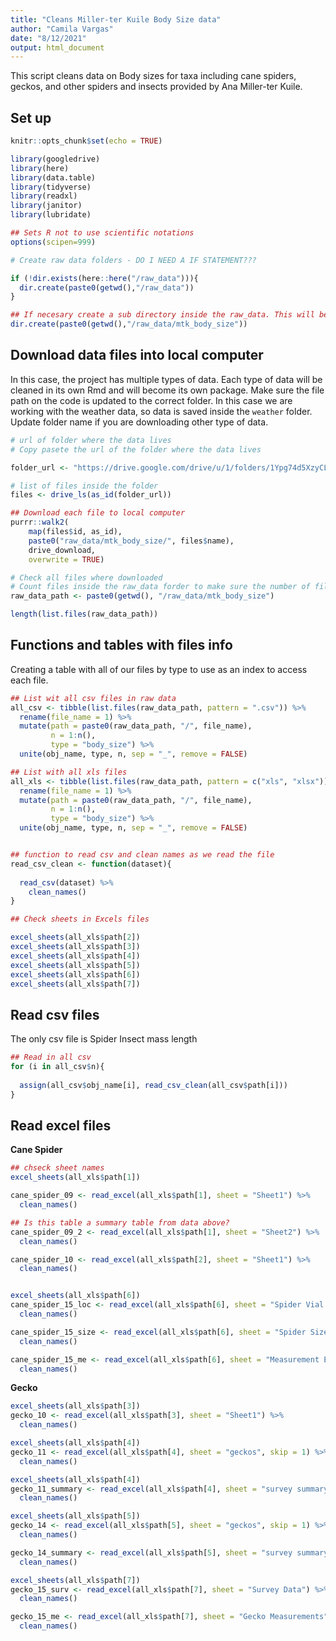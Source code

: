 ```yaml
---
title: "Cleans Miller-ter Kuile Body Size data"
author: "Camila Vargas"
date: "8/12/2021"
output: html_document
---
```


This script cleans data on Body sizes for taxa including cane spiders, geckos, and other spiders and insects provided by Ana Miller-ter Kuile.

## Set up

```r
knitr::opts_chunk$set(echo = TRUE)

library(googledrive)
library(here)
library(data.table)
library(tidyverse)
library(readxl)
library(janitor)
library(lubridate)

## Sets R not to use scientific notations
options(scipen=999) 

# Create raw data folders - DO I NEED A IF STATEMENT???

if (!dir.exists(here::here("/raw_data"))){
  dir.create(paste0(getwd(),"/raw_data"))
}

## If necesary create a sub directory inside the raw_data. This will be the case for porject that will end up in more than one package.
dir.create(paste0(getwd(),"/raw_data/mtk_body_size"))

```



## Download data files into local computer

In this case, the project has multiple types of data. Each type of data will be cleaned in its own Rmd and will become its own package. 
Make sure the file path on the code is updated to the correct folder. In this case we are working with the weather data, so data is saved inside the `weather` folder. Update folder name if you are downloading other type of data.

```r
# url of folder where the data lives
# Copy pasete the url of the folder where the data lives

folder_url <- "https://drive.google.com/drive/u/1/folders/1Ypg74d5XzyCLG03qEVR1eaJOrvREyRHC"

# list of files inside the folder
files <- drive_ls(as_id(folder_url))

## Download each file to local computer
purrr::walk2(
    map(files$id, as_id),
    paste0("raw_data/mtk_body_size/", files$name),
    drive_download,
    overwrite = TRUE)

# Check all files where downloaded
# Count files inside the raw_data forder to make sure the number of files downloaded is what is expected.
raw_data_path <- paste0(getwd(), "/raw_data/mtk_body_size")

length(list.files(raw_data_path))

```



## Functions and tables with files info
Creating a table with all of our files by type to use as an index to access each file.

```r

## List wit all csv files in raw data
all_csv <- tibble(list.files(raw_data_path, pattern = ".csv")) %>% 
  rename(file_name = 1) %>% 
  mutate(path = paste0(raw_data_path, "/", file_name),
         n = 1:n(),
         type = "body_size") %>% 
  unite(obj_name, type, n, sep = "_", remove = FALSE)

## List with all xls files
all_xls <- tibble(list.files(raw_data_path, pattern = c("xls", "xlsx"))) %>% 
  rename(file_name = 1) %>% 
  mutate(path = paste0(raw_data_path, "/", file_name),
         n = 1:n(),
         type = "body_size") %>% 
  unite(obj_name, type, n, sep = "_", remove = FALSE)


## function to read csv and clean names as we read the file
read_csv_clean <- function(dataset){
  
  read_csv(dataset) %>% 
    clean_names()
}

## Check sheets in Excels files

excel_sheets(all_xls$path[2])
excel_sheets(all_xls$path[3])
excel_sheets(all_xls$path[4])
excel_sheets(all_xls$path[5])
excel_sheets(all_xls$path[6])
excel_sheets(all_xls$path[7])

```

## Read csv files

The only csv file is Spider Insect mass length

```r
## Read in all csv
for (i in all_csv$n){
  
  assign(all_csv$obj_name[i], read_csv_clean(all_csv$path[i]))
}

```


## Read excel files

**Cane Spider**
```r
## chseck sheet names
excel_sheets(all_xls$path[1])

cane_spider_09 <- read_excel(all_xls$path[1], sheet = "Sheet1") %>% 
  clean_names()

## Is this table a summary table from data above?
cane_spider_09_2 <- read_excel(all_xls$path[1], sheet = "Sheet2") %>% 
  clean_names()

cane_spider_10 <- read_excel(all_xls$path[2], sheet = "Sheet1") %>% 
  clean_names()


excel_sheets(all_xls$path[6])
cane_spider_15_loc <- read_excel(all_xls$path[6], sheet = "Spider Vial Locations") %>% 
  clean_names()

cane_spider_15_size <- read_excel(all_xls$path[6], sheet = "Spider Sizes") %>% 
  clean_names()

cane_spider_15_me <- read_excel(all_xls$path[6], sheet = "Measurement Errors") %>% 
  clean_names()


```

**Gecko**
```r
excel_sheets(all_xls$path[3])
gecko_10 <- read_excel(all_xls$path[3], sheet = "Sheet1") %>% 
  clean_names()

excel_sheets(all_xls$path[4])
gecko_11 <- read_excel(all_xls$path[4], sheet = "geckos", skip = 1) %>% 
  clean_names()

excel_sheets(all_xls$path[4])
gecko_11_summary <- read_excel(all_xls$path[4], sheet = "survey summary", skip = 1) %>% 
  clean_names()

excel_sheets(all_xls$path[5])
gecko_14 <- read_excel(all_xls$path[5], sheet = "geckos", skip = 1) %>% 
  clean_names()

gecko_14_summary <- read_excel(all_xls$path[5], sheet = "survey summary", skip = 1) %>% 
  clean_names()

excel_sheets(all_xls$path[7])
gecko_15_surv <- read_excel(all_xls$path[7], sheet = "Survey Data") %>% 
  clean_names()

gecko_15_me <- read_excel(all_xls$path[7], sheet = "Gecko Measurements") %>% 
  clean_names()


```

